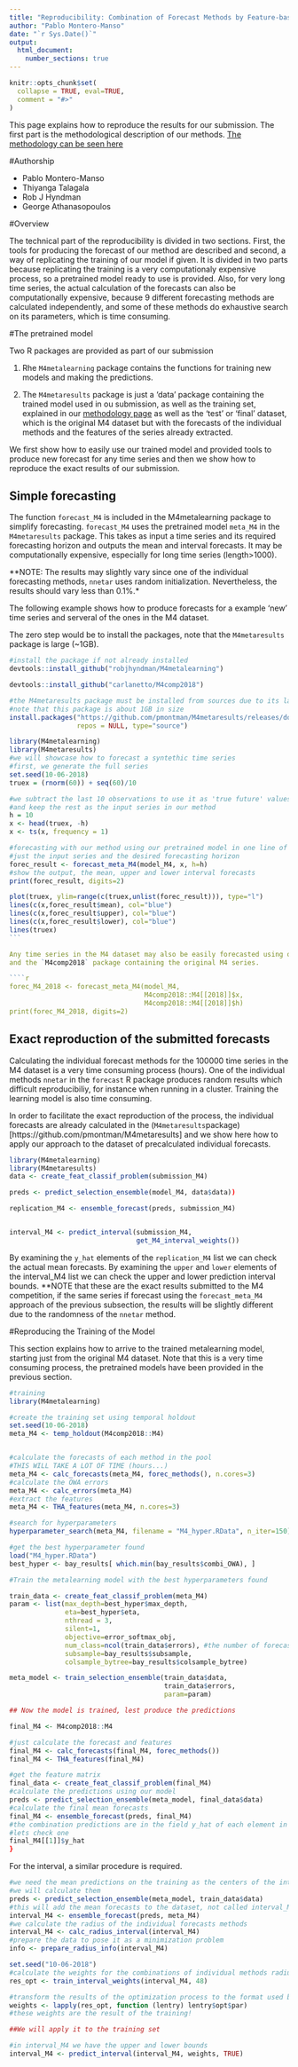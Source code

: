 ```yaml
---
title: "Reproducibility: Combination of Forecast Methods by Feature-based Learning"
author: "Pablo Montero-Manso"
date: "`r Sys.Date()`"
output:
  html_document:
    number_sections: true
---
```


```r
knitr::opts_chunk$set(
  collapse = TRUE, eval=TRUE,
  comment = "#>"
)
```
This page explains how to reproduce the results for our submission.
The first part is the methodological description of our methods. [The methodology can be seen here](http://htmlpreview.github.io/?https://github.com/robjhyndman/M4metalearning/blob/master/docs/M4_methodology.html)


#Authorship

 * Pablo Montero-Manso
 * Thiyanga Talagala
 * Rob J Hyndman
 * George Athanasopoulos
 
#Overview

The technical part of the reproducibility is divided in two sections.
First, the tools for producing the forecast of our method are described and second, a way of replicating the training of our model if given. It is divided in two parts because replicating the training is a very computationaly expensive process, so a pretrained model ready to use is provided. Also, for very long time series, the actual calculation of the forecasts can also be computationally expensive, because 9 different forecasting methods are calculated independently, and some of these methods do exhaustive search on its parameters, which is time consuming.

#The pretrained model

Two R packages are provided as part of our submission

1. Rhe `M4metalearning` package contains the functions for training new models and making the predictions.

2. The `M4metaresults` package is just a 'data' package containing the trained model used in ou submission, as well as the training set, explained in our [methodology page](http://htmlpreview.github.io/?https://github.com/robjhyndman/M4metalearning/blob/master/docs/M4_methodology.html) as well as the 'test' or 'final' dataset, which is the original M4 dataset but with the forecasts of the individual methods and the features of the series already extracted.

We first show how to easily use our trained model and provided tools to produce new forecast for any time series and then we show how to reproduce the exact results of our submission.

## Simple forecasting

The function `forecast_M4` is included in the M4metalearning package to simplify forecasting. `forecast_M4` uses the pretrained model `meta_M4` in the `M4metaresults` package. This takes as input a time series and its required forecasting horizon and outputs the mean and interval forecasts. It may be computationally expensive, especially for long time series (length>1000).

**NOTE: The results may slightly vary since one of the individual forecasting methods, `nnetar` uses random initialization. Nevertheless, the results should vary less than 0.1%.*

The following example shows how to produce forecasts for a example 'new' time series
and serveral of the ones in the M4 dataset.

The zero step would be to install the packages, note that the `M4metaresults` package is large (~1GB).
````r
#install the package if not already installed
devtools::install_github("robjhyndman/M4metalearning")

devtools::install_github("carlanetto/M4comp2018")

#the M4metaresults package must be installed from sources due to its large size
#note that this package is about 1GB in size
install.packages("https://github.com/pmontman/M4metaresults/releases/download/v0.0.0.9000/M4metaresults_0.0.0.9000.tar.gz", 
                 repos = NULL, type="source")
````


````r
library(M4metalearning)
library(M4metaresults)
#we will showcase how to forecast a syntethic time series
#first, we generate the full series
set.seed(10-06-2018)
truex = (rnorm(60)) + seq(60)/10

#we subtract the last 10 observations to use it as 'true future' values
#and keep the rest as the input series in our method
h = 10
x <- head(truex, -h)
x <- ts(x, frequency = 1)

#forecasting with our method using our pretrained model in one line of code
#just the input series and the desired forecasting horizon
forec_result <- forecast_meta_M4(model_M4, x, h=h)
#show the output, the mean, upper and lower interval forecasts
print(forec_result, digits=2)
````

````r
plot(truex, ylim=range(c(truex,unlist(forec_result))), type="l")
lines(c(x,forec_result$mean), col="blue")
lines(c(x,forec_result$upper), col="blue")
lines(c(x,forec_result$lower), col="blue")
lines(truex)
```

Any time series in the M4 dataset may also be easily forecasted using our `forecast_meta_M4`
and the `M4comp2018` package containing the original M4 series.

````r
forec_M4_2018 <- forecast_meta_M4(model_M4,
                                  M4comp2018::M4[[2018]]$x,
                                  M4comp2018::M4[[2018]]$h)
print(forec_M4_2018, digits=2)

````

## Exact reproduction of the submitted forecasts

Calculating the individual forecast methods for the 100000 time series in the M4 dataset
is a very time consuming process (hours). One of the individual methods `nnetar` in the `forecast` R package produces random results which difficult reproducibiliy, for instance when running in a cluster. Training the learning model is also time consuming.

In order to facilitate the exact reproduction of the process, the individual forecasts are already calculated in the (`M4metaresults`package)[https://github.com/pmontman/M4metaresults] and we show here how to apply our approach to the dataset of precalculated individual forecasts.

````r
library(M4metalearning)
library(M4metaresults)
data <- create_feat_classif_problem(submission_M4)

preds <- predict_selection_ensemble(model_M4, data$data))

replication_M4 <- ensemble_forecast(preds, submission_M4)


interval_M4 <- predict_interval(submission_M4,
                                get_M4_interval_weights())
````

By examining the `y_hat` elements of the `replication_M4` list we can check the actual mean forecasts.
By examining the `upper` and `lower` elements of the interval_M4 list we can check the upper and lower prediction interval bounds.
**NOTE that these are the exact results submitted to the M4 competition, if the same series if forecast using the `forecast_meta_M4` approach of the previous subsection,
the results will be slightly different due to the randomness of the `nnetar` method.



#Reproducing the Training of the Model

This section explains how to arrive to the trained metalearning model, starting just from the original M4 dataset. Note that this is a very time consuming process, the pretrained models have been provided in the previous section.

````r

#training
library(M4metalearning)

#create the training set using temporal holdout
set.seed(10-06-2018)
meta_M4 <- temp_holdout(M4comp2018::M4)


#calculate the forecasts of each method in the pool
#THIS WILL TAKE A LOT OF TIME (hours...)
meta_M4 <- calc_forecasts(meta_M4, forec_methods(), n.cores=3)
#calculate the OWA errors
meta_M4 <- calc_errors(meta_M4)
#extract the features
meta_M4 <- THA_features(meta_M4, n.cores=3)

#search for hyperparameters
hyperparameter_search(meta_M4, filename = "M4_hyper.RData", n_iter=150)

#get the best hyperparameter found
load("M4_hyper.RData")
best_hyper <- bay_results[ which.min(bay_results$combi_OWA), ]

#Train the metalearning model with the best hyperparameters found

train_data <- create_feat_classif_problem(meta_M4)
param <- list(max_depth=best_hyper$max_depth,
              eta=best_hyper$eta,
              nthread = 3,
              silent=1,
              objective=error_softmax_obj,
              num_class=ncol(train_data$errors), #the number of forecast methods used
              subsample=bay_results$subsample,
              colsample_bytree=bay_results$colsample_bytree)

meta_model <- train_selection_ensemble(train_data$data,
                                       train_data$errors,
                                       param=param)

## Now the model is trained, lest produce the predictions

final_M4 <- M4comp2018::M4

#just calculate the forecast and features
final_M4 <- calc_forecasts(final_M4, forec_methods())
final_M4 <- THA_features(final_M4)

#get the feature matrix
final_data <- create_feat_classif_problem(final_M4)
#calculate the predictions using our model
preds <- predict_selection_ensemble(meta_model, final_data$data)
#calculate the final mean forecasts
final_M4 <- ensemble_forecast(preds, final_M4)
#the combination predictions are in the field y_hat of each element in the list
#lets check one
final_M4[[1]]$y_hat
}
````

For the interval, a similar procedure is required.

````r

#we need the mean predictions on the training as the centers of the intervals
#we will calculate them
preds <- predict_selection_ensemble(meta_model, train_data$data)
#this will add the mean forecasts to the dataset, not called interval_M4
interval_M4 <- ensemble_forecast(preds, meta_M4)
#we calculate the radius of the individual forecasts methods
interval_M4 <- calc_radius_interval(interval_M4)
#prepare the data to pose it as a minimization problem
info <- prepare_radius_info(interval_M4)

set.seed("10-06-2018")
#calculate the weights for the combinations of individual methods radius
res_opt <- train_interval_weights(interval_M4, 48)

#transform the results of the optimization process to the format used by predict interval
weights <- lapply(res_opt, function (lentry) lentry$opt$par)
#these weights are the result of the training!

##We will apply it to the training set

#in interval_M4 we have the upper and lower bounds
interval_M4 <- predict_interval(interval_M4, weights, TRUE)

````

